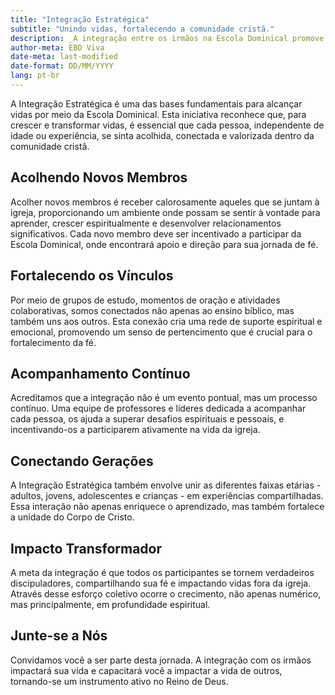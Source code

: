 ---
title: "Integração Estratégica"
subtitle: "Unindo vidas, fortalecendo a comunidade cristã."
description: _A integração entre os irmãos na Escola Dominical promove conexão, acolhimento e unidade espiritual na comunidade cristã._
author-meta: EBD Viva
date-meta: last-modified
date-format: DD/MM/YYYY
lang: pt-br
---

A Integração Estratégica é uma das bases fundamentais para alcançar vidas por meio da Escola Dominical. Esta iniciativa reconhece que, para crescer e transformar vidas, é essencial que cada pessoa, independente de idade ou experiência, se sinta acolhida, conectada e valorizada dentro da comunidade cristã.

## Acolhendo Novos Membros

Acolher novos membros é receber calorosamente aqueles que se juntam à igreja, proporcionando um ambiente onde possam se sentir à vontade para aprender, crescer espiritualmente e desenvolver relacionamentos significativos. Cada novo membro deve ser incentivado a participar da Escola Dominical, onde encontrará apoio e direção para sua jornada de fé.

## Fortalecendo os Vínculos

Por meio de grupos de estudo, momentos de oração e atividades colaborativas, somos conectados não apenas ao ensino bíblico, mas também uns aos outros. Esta conexão cria uma rede de suporte espiritual e emocional, promovendo um senso de pertencimento que é crucial para o fortalecimento da fé.

## Acompanhamento Contínuo

Acreditamos que a integração não é um evento pontual, mas um processo contínuo. Uma equipe de professores e líderes dedicada a acompanhar cada pessoa, os ajuda a superar desafios espirituais e pessoais, e incentivando-os a participarem ativamente na vida da igreja.

## Conectando Gerações

A Integração Estratégica também envolve unir as diferentes faixas etárias - adultos, jovens, adolescentes e crianças - em experiências compartilhadas. Essa interação não apenas enriquece o aprendizado, mas também fortalece a unidade do Corpo de Cristo.

## Impacto Transformador

A meta da integração é que todos os participantes se tornem verdadeiros discipuladores, compartilhando sua fé e impactando vidas fora da igreja. Através desse esforço coletivo ocorre o crecimento, não apenas numérico, mas principalmente, em profundidade espiritual.

## Junte-se a Nós

Convidamos você a ser parte desta jornada. A integração com os irmãos impactará sua vida e capacitará você a impactar a vida de outros, tornando-se um instrumento ativo no Reino de Deus.